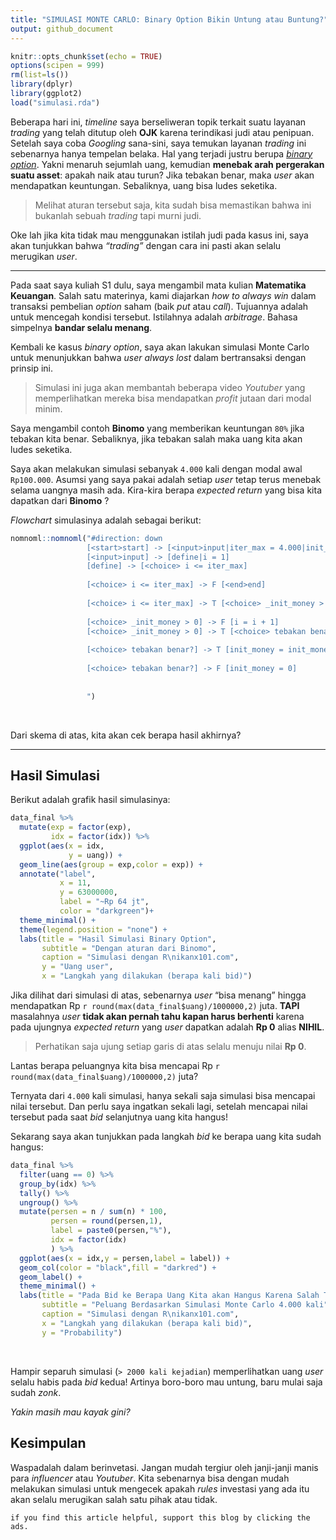 ```yaml
---
title: "SIMULASI MONTE CARLO: Binary Option Bikin Untung atau Buntung?"
output: github_document
---
```


```r
knitr::opts_chunk$set(echo = TRUE)
options(scipen = 999)
rm(list=ls())
library(dplyr)
library(ggplot2)
load("simulasi.rda")
```

Beberapa hari ini, _timeline_ saya berseliweran topik terkait suatu layanan _trading_ yang telah ditutup oleh __OJK__ karena terindikasi judi atau penipuan. Setelah saya coba _Googling_ sana-sini, saya temukan layanan _trading_ ini sebenarnya hanya tempelan belaka. Hal yang terjadi justru berupa [_binary option_](https://money.kompas.com/read/2022/01/31/064141626/waspada-binary-option-judi-online-berkedok-trading-online?page=all). Yakni menaruh sejumlah uang, kemudian __menebak arah pergerakan suatu asset__: apakah naik atau turun? Jika tebakan benar, maka _user_ akan mendapatkan keuntungan. Sebaliknya, uang bisa ludes seketika.

> Melihat aturan tersebut saja, kita sudah bisa memastikan bahwa ini bukanlah sebuah _trading_ tapi murni judi.

Oke lah jika kita tidak mau menggunakan istilah judi pada kasus ini, saya akan tunjukkan bahwa _"trading"_ dengan cara ini pasti akan selalu merugikan _user_.

---

Pada saat saya kuliah S1 dulu, saya mengambil mata kulian __Matematika Keuangan__. Salah satu materinya, kami diajarkan _how to always win_ dalam transaksi pembelian _option_ saham (baik _put_ atau _call_). Tujuannya adalah untuk mencegah kondisi tersebut. Istilahnya adalah _arbitrage_. Bahasa simpelnya __bandar selalu menang__.

Kembali ke kasus _binary option_, saya akan lakukan simulasi Monte Carlo untuk menunjukkan bahwa _user always lost_ dalam bertransaksi dengan prinsip ini. 

> Simulasi ini juga akan membantah beberapa video _Youtuber_ yang memperlihatkan mereka bisa mendapatkan _profit_ jutaan dari modal minim.

Saya mengambil contoh __Binomo__ yang memberikan keuntungan `80%` jika tebakan kita benar. Sebaliknya, jika tebakan salah maka uang kita akan ludes seketika.

Saya akan melakukan simulasi sebanyak `4.000` kali dengan modal awal `Rp100.000`. Asumsi yang saya pakai adalah setiap _user_ tetap terus menebak selama uangnya masih ada. Kira-kira berapa _expected return_ yang bisa kita dapatkan dari __Binomo__ ?

_Flowchart_ simulasinya adalah sebagai berikut:

```r
nomnoml::nomnoml("#direction: down
                 [<start>start] -> [<input>input|iter_max = 4.000|init_money = 100.000]
                 [<input>input] -> [define|i = 1]
                 [define] -> [<choice> i <= iter_max]
                 
                 [<choice> i <= iter_max] -> F [<end>end]
                 
                 [<choice> i <= iter_max] -> T [<choice> _init_money > 0]
                 
                 [<choice> _init_money > 0] -> F [i = i + 1]
                 [<choice> _init_money > 0] -> T [<choice> tebakan benar?] 
                 
                 [<choice> tebakan benar?] -> T [init_money = init_money * 1.8]
                 
                 [<choice> tebakan benar?] -> F [init_money = 0]
                 
                 
                 ")
```

<br>

Dari skema di atas, kita akan cek berapa hasil akhirnya?

---

## Hasil Simulasi

Berikut adalah grafik hasil simulasinya:

```r
data_final %>% 
  mutate(exp = factor(exp),
         idx = factor(idx)) %>% 
  ggplot(aes(x = idx,
             y = uang)) +
  geom_line(aes(group = exp,color = exp)) +
  annotate("label",
           x = 11,
           y = 63000000,
           label = "~Rp 64 jt",
           color = "darkgreen")+
  theme_minimal() +
  theme(legend.position = "none") +
  labs(title = "Hasil Simulasi Binary Option",
       subtitle = "Dengan aturan dari Binomo",
       caption = "Simulasi dengan R\nikanx101.com",
       y = "Uang user",
       x = "Langkah yang dilakukan (berapa kali bid)")
```

Jika dilihat dari simulasi di atas, sebenarnya _user_ "bisa menang" hingga mendapatkan Rp `r round(max(data_final$uang)/1000000,2)` juta. __TAPI__ masalahnya _user_ __tidak akan pernah tahu kapan harus berhenti__ karena pada ujungnya _expected return_ yang _user_ dapatkan adalah __Rp 0__ alias __NIHIL__.

> Perhatikan saja ujung setiap garis di atas selalu menuju nilai __Rp 0__.

Lantas berapa peluangnya kita bisa mencapai Rp `r round(max(data_final$uang)/1000000,2)` juta?

Ternyata dari `4.000` kali simulasi, hanya sekali saja simulasi bisa mencapai nilai tersebut. Dan perlu saya ingatkan sekali lagi, setelah mencapai nilai tersebut pada saat _bid_ selanjutnya uang kita hangus!

Sekarang saya akan tunjukkan pada langkah _bid_ ke berapa uang kita sudah hangus:

```r
data_final %>% 
  filter(uang == 0) %>% 
  group_by(idx) %>% 
  tally() %>% 
  ungroup() %>% 
  mutate(persen = n / sum(n) * 100,
         persen = round(persen,1),
         label = paste0(persen,"%"),
         idx = factor(idx)
         ) %>% 
  ggplot(aes(x = idx,y = persen,label = label)) +
  geom_col(color = "black",fill = "darkred") +
  geom_label() +
  theme_minimal() +
  labs(title = "Pada Bid ke Berapa Uang Kita akan Hangus Karena Salah Tebak?",
       subtitle = "Peluang Berdasarkan Simulasi Monte Carlo 4.000 kali",
       caption = "Simulasi dengan R\nikanx101.com",
       x = "Langkah yang dilakukan (berapa kali bid)",
       y = "Probability")
```

<br>

Hampir separuh simulasi (`> 2000 kali kejadian`) memperlihatkan uang _user_ selalu habis pada _bid_ kedua! Artinya boro-boro mau untung, baru mulai saja sudah _zonk_.

_Yakin masih mau kayak gini?_

## __Kesimpulan__

Waspadalah dalam berinvetasi. Jangan mudah tergiur oleh janji-janji manis para _influencer_ atau _Youtuber_. Kita sebenarnya bisa dengan mudah melakukan simulasi untuk mengecek apakah _rules_ investasi yang ada itu akan selalu merugikan salah satu pihak atau tidak.

```
if you find this article helpful, support this blog by clicking the ads.
```